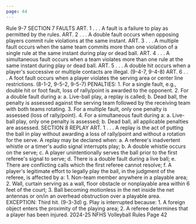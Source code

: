 ```yaml
---
page: 44
---
```


Rule 9-7 SECTION 7 FAULTS ART. 1 . . . A fault is a failure to play as permitted by the rules. ART. 2 . . . A double fault occurs when opposing players commit rule violations at the same instant. ART. 3 . . . A multiple fault occurs when the same team commits more than one violation of a single rule at the same instant during play or dead ball. ART. 4 . . . A simultaneous fault occurs when a team violates more than one rule at the same instant during play or dead ball. ART. 5 . . . A double hit occurs when a player's successive or multiple contacts are illegal. (9-4-7, 9-4-8) ART. 6 . . . A foot fault occurs when a player violates the serving area or center line restrictions. (8-1-2, 9-5-2, 9-5-7) PENALTIES: 1. For a single fault, e.g., double hit or foot fault, loss of rally/point is awarded to the opponent. 2. For a double fault during a: a. Live-ball play, a replay is called; b. Dead ball, the penalty is assessed against the serving team followed by the receiving team with both teams rotating. 3. For a multiple fault, only one penalty is assessed (loss of rally/point). 4. For a simultaneous fault during a: a. Live-ball play, only one penalty is assessed; b. Dead ball, all applicable penalties are assessed. SECTION 8 REPLAY ART. 1 . . . A replay is the act of putting the ball in play without awarding a loss of rally/point and without a rotation for the serve. A replay may be declared when: a. A referee's inadvertent whistle or a timer's audio signal interrupts play; b. A double whistle occurs on the serve; c. A player unintentionally serves the ball prior to the first referee's signal to serve; d. There is a double fault during a live ball; e. There are conflicting calls which the first referee cannot resolve; f. A player's legitimate effort to legally play the ball, in the judgment of the referee, is affected by a: 1. Non-team member anywhere in a playable area; 2. Wall, curtain serving as a wall, floor obstacle or nonplayable area within 6 feet of the court; 3. Ball becoming motionless in the net inside the net antennas or on/in an overhead obstruction over a playable area. EXCEPTION: Third hit. (9-3-3d) g. Play is interrupted because: 1. A foreign object enters the proximity of the playing area; 2. A referee determines that a player has been injured. 2024-25 NFHS Volleyball Rules Page 42
